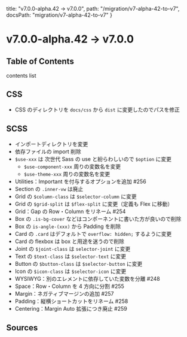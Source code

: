   title: "v7.0.0-alpha.42 → v7.0.0",
  path: "/migration/v7-alpha-42-to-v7",
  docsPath: "migration/v7-alpha-42-to-v7"
}


# v7.0.0-alpha.42 → v7.0.0

## Table of Contents

contents list

## CSS

- CSS のディレクトリを `docs/css` から `dist` に変更したのでパスを修正

## SCSS

- インポートディレクトリを変更
- 依存ファイルの import 削除
- `$use-xxx` は 次世代 Sass の use と紛らわしいので `$option` に変更
  - `$use-component-xxx` 周りの変数名を変更
  - `$use-theme-xxx` 周りの変数名を変更
- Utilities：Important を付与するオプションを追加 #256
- Section の `.inner-vw` は廃止
- Grid の `$column-class` は `$selector-column` に変更
- Grid の `$grid-split` は `$flex-split` に変更（定義も Flex に移動）
- Grid：Gap の Row・Column をリネーム #254
- Box の `.is-bg-cover` などはコンポーネントに書いた方が良いので削除
- Box の `is-angle-(xxx)` から Padding を削除
- Card の `.card` はデフォルトで `overflow: hidden;` するように変更
- Card の flexbox は box と用途を迷うので削除
- Joint の `$joint-class` は `selector-joint` に変更
- Text の `$text-class` は `$selector-text` に変更
- Button の `$button-class` は `$selector-button` に変更
- Icon の `$icon-class` は `$selector-icon` に変更
- WYSIWYG：別のエレメントに依存していた変数を分離 #248
- Space：Row・Column を 4 方向に分割 #255
- Margin：ネガティブマージンの追加 #257
- Padding：縦横ショートカットをリネーム #258
- Centering：Margin Auto 拡張につき廃止 #259

## Sources

<PreviewSources title={meta.title} docsPath={meta.docsPath} />
